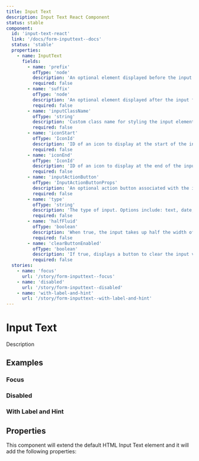 ```yaml
---
title: Input Text
description: Input Text React Component
status: stable
component:
  id: 'input-text-react'
  link: '/docs/form-inputtext--docs'
  status: 'stable'
  properties:
    - name: InputText
      fields:
        - name: 'prefix'
          ofType: 'node'
          description: 'An optional element displayed before the input field.'
          required: false
        - name: 'suffix'
          ofType: 'node'
          description: 'An optional element displayed after the input field.'
          required: false
        - name: 'inputClassName'
          ofType: 'string'
          description: 'Custom class name for styling the input element.'
          required: false
        - name: 'iconStart'
          ofType: 'IconId'
          description: 'ID of an icon to display at the start of the input.'
          required: false
        - name: 'iconEnd'
          ofType: 'IconId'
          description: 'ID of an icon to display at the end of the input.'
          required: false
        - name: 'inputActionButton'
          ofType: 'InputActionButtonProps'
          description: 'An optional action button associated with the input field.'
          required: false
        - name: 'type'
          ofType: 'string'
          description: 'The type of input. Options include: text, date, datetime-local, email, month, number, password, tel, time, url, week, search.'
          required: false
        - name: 'halfFluid'
          ofType: 'boolean'
          description: 'When true, the input takes up half the width of its container.'
          required: false
        - name: 'clearButtonEnabled'
          ofType: 'boolean'
          description: 'If true, displays a button to clear the input value.'
          required: false
  stories:
    - name: 'focus'
      url: '/story/form-inputtext--focus'
    - name: 'disabled'
      url: '/story/form-inputtext--disabled'
    - name: 'with-label-and-hint'
      url: '/story/form-inputtext--with-label-and-hint'
---
```


# Input Text

Description

<Section current="react" >

<ComponentPreview>
  <FormField
    label={{
      htmlFor: 'input-text-id',
      text: 'Label',
    }}
  >
    <InputText data-testid="input-text-id" id="input-text-id" />
  </FormField>
</ComponentPreview>

## Examples

### Focus

<StorybookFrame className="h-max" componentId="input-text-html" story="focus" />

### Disabled

<StorybookFrame
  className="h-max"
  componentId="input-text-html"
  story="disabled"
/>

### With Label and Hint

<StorybookFrame
  className="h-max"
  componentId="input-text-html"
  story="with-label-and-hint"
/>

## Properties

This component will extend the default HTML Input Text element and it will add the following properties:

<ComponentPropertiesTable componentId="input-text-react" />

</Section>
